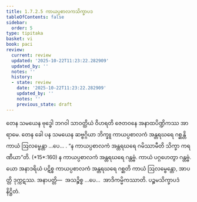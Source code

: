 ```yaml
---
title: 1.7.2.5 ကာယပ္ပစာလကသိက္ခာပဒ
tableOfContents: false
sidebar:
  order: 5
type: tipitaka
basket: vi
book: paci
review:
  current: review
  updated: '2025-10-22T11:23:22.282909'
  updated_by: ''
  notes: ''
  history:
  - state: review
    date: '2025-10-22T11:23:22.282909'
    updated_by: ''
    notes: ''
    previous_state: draft
---
```



<ReviewStatus review={frontmatter.review} showDetails={true} />

<HypothesisAnnotation frontmatter={frontmatter} />

<DynamicBreadcrumb />

<Division number="590" book="paci" e="ch" v="2" p="244">

<Paragraph number="1755" book="paci">
တေန သမယေန ဗုဒ္ဓေါ ဘဂဝါ သာဝတ္ထိယံ ဝိဟရတိ ဇေတဝနေ အနာထပိဏ္ဍိကဿ အာရာမေ. တေန ခေါ ပန သမယေန ဆဗ္ဗဂ္ဂိယာ ဘိက္ခူ ကာယပ္ပစာလကံ အန္တရဃရေ ဂစ္ဆန္တိ ကာယံ ဩလမ္ဗေန္တာ …ပေ… .
</Paragraph>

<Paragraph number="1756" book="paci">
<Emphasis>“န ကာယပ္ပစာလကံ အန္တရဃရေ ဂမိဿာမီတိ သိက္ခာ ကရဏီယာ”</Emphasis>တိ. (*15*:<Emphasis>160</Emphasis>)
</Paragraph>

<Paragraph number="1757" book="paci">
န ကာယပ္ပစာလကံ အန္တရဃရေ ဂန္တဗ္ဗံ. ကာယံ ပဂ္ဂဟေတွာ ဂန္တဗ္ဗံ. ယော အနာဒရိယံ ပဋိစ္စ ကာယပ္ပစာလကံ အန္တရဃရေ ဂစ္ဆတိ ကာယံ ဩလမ္ဗေန္တော, အာပတ္တိ ဒုက္ကဋဿ.
</Paragraph>

<Paragraph number="1758" book="paci">
အနာပတ္တိ—  အသဉ္စိစ္စ …ပေ…  အာဒိကမ္မိကဿာတိ.

</Paragraph>
</Division>

<Paragraph number="1759" type="center" book="paci">
ပဉ္စမသိက္ခာပဒံ နိဋ္ဌိတံ.
</Paragraph>